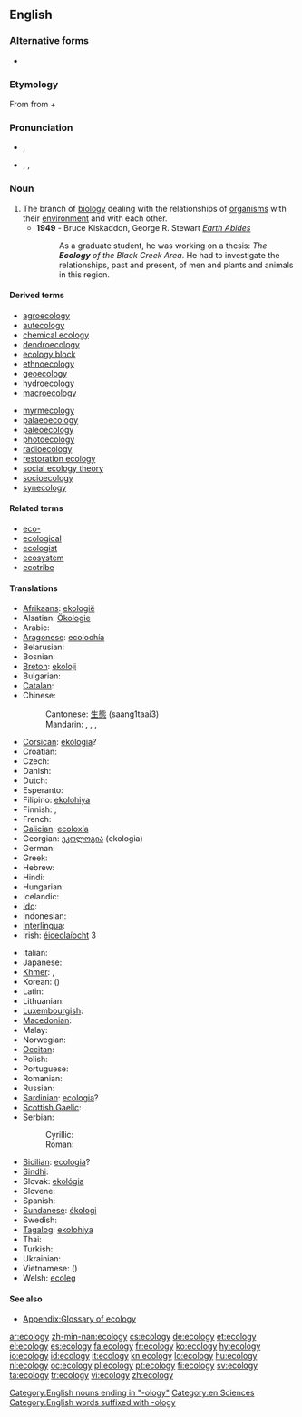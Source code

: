 {{wikipedia}}
==English==

===Alternative forms===
* {{l|en|œcology}} {{qualifier|archaic}}

===Etymology===
From {{etyl|de|en}} {{term|ökologie|lang=de}} from {{etyl|grc|en}} {{term|οἶκος||house|tr=oikos|lang=grc|sc=polytonic}} + {{term|-λογία||study of|tr=-logia|lang=grc|sc=polytonic}}

===Pronunciation===
* {{a|UK}} {{IPA|/ɪ.ˈkɒlə.dʒɪ/}}, {{SAMPA|/I."kQ.l@.dZI/}}
* {{a|US}} {{enPR|ĕkŏlŏjĕ}}, {{IPA|/i.ˈkɑ.lə.dʒi/}}, {{SAMPA|/i."kA.l@.dZi/}}

===Noun===
{{en-noun|ecologies|-}}

# The branch of [[biology]] dealing with the relationships of [[organism]]s with their [[environment]] and with each other.
#* '''1949''' - Bruce Kiskaddon, George R. Stewart ''[[w:Earth_Abides|Earth Abides]]''
#*: As a graduate student, he was working on a thesis: ''The '''Ecology''' of the Black Creek Area''.  He had to investigate the relationships, past and present, of men and plants and animals in this region.

====Derived terms====
{{top2}}
* [[agroecology]]
* [[autecology]]
* [[chemical ecology]]
* [[dendroecology]]
* [[ecology block]]
* [[ethnoecology]]
* [[geoecology]]
* [[hydroecology]]
* [[macroecology]]
{{mid2}}
* [[myrmecology]]
* [[palaeoecology]]
* [[paleoecology]]
* [[photoecology]]
* [[radioecology]]
* [[restoration ecology]]
* [[social ecology theory]]
* [[socioecology]]
* [[synecology]]
{{bottom}}

====Related terms====
* [[eco-]]
* [[ecological]]
* [[ecologist]]
* [[ecosystem]]
* [[ecotribe]]

====Translations====
{{trans-top|branch of biology}}
* [[Afrikaans]]: [[ekologië]] {{f}}
* Alsatian: [[Ökologie]] {{f}}
* Arabic: {{t|ar|علم البيئة|m|tr=3ilm al-bii'a|sc=Arab}}
* [[Aragonese]]: [[ecolochía]] {{f}}
* Belarusian: {{t|be|экалогія|f|tr=ekalóhija|sc=Cyrl}}
* Bosnian: {{t+|bs|ekologija|f}}
* [[Breton]]: [[ekoloji]] {{f}}
* Bulgarian: {{t+|bg|екология|f|tr=ekologija}}
* [[Catalan]]: {{t-|ca|ecologia|f}}
* Chinese:
*: Cantonese: [[生態]] (saang1taai3)
*: Mandarin: {{t-|cmn|生態|sc=Hani}}, {{t-|cmn|生态|tr=shēngtài|sc=Hani}}, {{t-|cmn|生態學|sc=Hani}}, {{t-|cmn|生态学|tr=shēngtàixué|sc=Hani}}
* [[Corsican]]: [[ekologia]]?
* Croatian: {{t+|hr|ekologija|f}}
* Czech: {{t+|cs|ekologie|f}}
* Danish: {{t+|da|økologi|c}}
* Dutch: {{t+|nl|ecologie|f}}
* Esperanto: {{t-|eo|ekologio|xs=Esperanto}}
* Filipino: [[ekolohiya]]
* Finnish: {{t-|fi|ekologia}}, {{t|fi|ympäristötiede}}
* French: {{t+|fr|écologie|f}}
* [[Galician]]: [[ecoloxía]] {{f}}
* Georgian: [[ეკოლოგია]] (ekologia)
* German: {{t+|de|Ökologie|f}}
* Greek: {{t+|el|οικολογία|f|tr=oikología}}
* Hebrew: {{t|he|אקולוגיה|f|tr=ekologyia|sc=Hebr}}
* Hindi: {{t|hi|पारिस्थितिकी|tr=pāristhitikī|sc=Deva}}
* Hungarian: {{t+|hu|ökológia}}
* Icelandic: {{t|is|vistifræði|n}}
* [[Ido]]: {{t+|io|ekologio|xs=Ido}}
* Indonesian: {{t-|id|ekologi|xs=Indonesian}}
* [[Interlingua]]: {{t-|ia|ecologia|xs=Interlingua}}
* Irish: [[éiceolaíocht]] {{f}} 3
{{trans-mid}}
* Italian: {{t+|it|ecologia|f}}
* Japanese: {{t|ja|生態学|tr=せいたいがく, seitaigaku|sc=Jpan}}
* [[Khmer]]: {{t|km|បរិស្ថានវិទ្យា|sc=Khmr|tr=bɑɑreʔstʰaan vityie}}, {{t|km|និវេសនវិទ្យា|sc=Khmr|tr=niveih vityie}}
* Korean: {{t|ko|생태학|tr=sangdae-hak|sc=Kore}} ({{t|ko|生態學|sc=Kore}})
* Latin: {{t-|la|oecologia|f}}
* Lithuanian: {{t-|lt|ekologija|f|xs=Lithuanian}}
* [[Luxembourgish]]: {{t-|lb|Ökologie|f|xs=Luxembourgish}}
* [[Macedonian]]: {{t-|mk|екологија|f|tr=ekológija}}
* Malay: {{t-|ms|ekologi|xs=Malay}}
* Norwegian: {{t+|no|økologi|m}}
* [[Occitan]]: {{t+|oc|ecologia|f|xs=Occitan}}
* Polish: {{t+|pl|ekologia|f}}
* Portuguese: {{t+|pt|ecologia|f}}
* Romanian: {{t-|ro|ecologie|f}}
* Russian: {{t+|ru|экология|f|tr=ekológija}}
* [[Sardinian]]: [[ecologia]]? {{f}}
* [[Scottish Gaelic]]: {{t-|gd|eag-eòlas|m|xs=Scottish Gaelic}}
* Serbian:
*: Cyrillic: {{t-|sr|екологија|f|sc=Cyrl}}
*: Roman: {{t-|sr|ekologija|f}}
* [[Sicilian]]: [[ecologia]]? {{f}}
* [[Sindhi]]: {{sd-Arab|[[سهجياڀياس|سَهِجِياڀياس]]}} {{m}}
* Slovak: [[ekológia]] {{f}}
* Slovene: {{t+|sl|ekologija|f}}
* Spanish: {{t+|es|ecología|f}}
* [[Sundanese]]: [[ékologi]]
* Swedish: {{t+|sv|ekologi|c}}
* [[Tagalog]]: [[ekolohiya]]
* Thai: {{t|th|นิเวศวิทยา|tr=níwêt wíttáyaa|sc=Thai}}
* Turkish: {{t-|tr|ekologi}}
* Ukrainian: {{t+|uk|екологія|f|tr=ekolóhija|xs=Ukrainian}}
* Vietnamese: {{t|vi|sinh thái học}} ({{t|vi|生態學}})
* Welsh: [[ecoleg]]
{{trans-bottom}}

====See also====
* [[Appendix:Glossary of ecology]]

[[Category:English nouns ending in "-ology"]]
[[Category:en:Sciences]]
[[Category:English words suffixed with -ology]]

[[ar:ecology]]
[[zh-min-nan:ecology]]
[[cs:ecology]]
[[de:ecology]]
[[et:ecology]]
[[el:ecology]]
[[es:ecology]]
[[fa:ecology]]
[[fr:ecology]]
[[ko:ecology]]
[[hy:ecology]]
[[io:ecology]]
[[id:ecology]]
[[it:ecology]]
[[kn:ecology]]
[[lo:ecology]]
[[hu:ecology]]
[[nl:ecology]]
[[oc:ecology]]
[[pl:ecology]]
[[pt:ecology]]
[[fi:ecology]]
[[sv:ecology]]
[[ta:ecology]]
[[tr:ecology]]
[[vi:ecology]]
[[zh:ecology]]